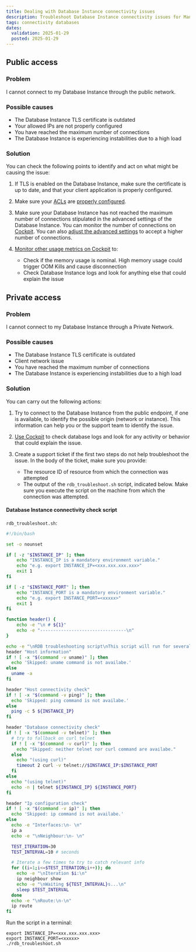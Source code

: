 ```yaml
---
title: Dealing with Database Instance connectivity issues
description: Troubleshoot Database Instance connectivity issues for Managed Databases for MySQL and PostgreSQL.
tags: connectivity databases
dates:
  validation: 2025-01-29
  posted: 2025-01-29
---
```


## Public access

### Problem

I cannot connect to my Database Instance through the public network.

### Possible causes

- The Database Instance TLS certificate is outdated
- Your allowed IPs are not properly configured
- You have reached the maximum number of connections
- The Database Instance is experiencing instabilities due to a high load

### Solution

You can check the following points to identify and act on what might be causing the issue:

1. If TLS is enabled on the Database Instance, make sure the certificate is up to date, and that your client application is properly configured.
2. Make sure your [ACLs](/managed-databases-for-postgresql-and-mysql/concepts/#allowed-ips) are [properly configured](/managed-databases-for-postgresql-and-mysql/how-to/manage-allowed-ip-addresses).
3. Make sure your Database Instance has not reached the maximum number of connections stipulated in the advanced settings of the Database Instance. You can monitor the number of connections on [Cockpit](/managed-databases-for-postgresql-and-mysql/how-to/monitor-databases-cockpit). You can also [adjust the advanced settings](/managed-databases-for-postgresql-and-mysql/how-to/configure-advanced-settings) to accept a higher number of connections.
4. [Monitor other usage metrics on Cockpit](/managed-databases-for-postgresql-and-mysql/how-to/monitor-databases-cockpit) to:

    - Check if the memory usage is nominal. High memory usage could trigger OOM Kills and cause disconnection
    - Check Database Instance logs and look for anything else that could explain the issue

## Private access

### Problem

I cannot connect to my Database Instance through a Private Network.

### Possible causes

- The Database Instance TLS certificate is outdated
- Client network issue
- You have reached the maximum number of connections
- The Database Instance is experiencing instabilities due to a high load

### Solution

You can carry out the following actions:

1. Try to connect to the Database Instance from the public endpoint, if one is available, to identify the possible origin (network or instance). This information can help you or the support team to identify the issue.
2. [Use Cockpit](/managed-databases-for-postgresql-and-mysql/how-to/monitor-databases-cockpit) to check database logs and look for any activity or behavior that could explain the issue.
3. Create a support ticket if the first two steps do not help troubleshoot the issue. In the body of the ticket, make sure you provide:

    - The resource ID of resource from which the connection was attempted
    - The output of the `rdb_troubleshoot.sh` script, indicated below. Make sure you execute the script on the machine from which the connection was attempted.

#### Database Instance connectivity check script

`rdb_troubleshoot.sh`:

```sh
#!/bin/bash

set -o nounset

if [ -z "$INSTANCE_IP" ]; then
    echo "INSTANCE_IP is a mandatory environment variable."
    echo "e.g. export INSTANCE_IP=<xxx.xxx.xxx.xxx>"
    exit 1
fi

if [ -z "$INSTANCE_PORT" ]; then
    echo "INSTANCE_PORT is a mandatory environment variable."
    echo "e.g. export INSTANCE_PORT=<xxxxx>"
    exit 1
fi

function header() {
    echo -e "\n # ${1}"
    echo -e "---------------------------------\n"
}

echo -e "\nRDB troubleshooting script\nThis script will run for several minutes to get enough information."
header "Host information"
if ! [ -x "$(command -v uname)" ]; then
  echo 'Skipped: uname command is not availabe.'
else
  uname -a
fi

header "Host connectivity check"
if ! [ -x "$(command -v ping)" ]; then
  echo 'Skipped: ping command is not availabe.'
else
  ping -c 5 ${INSTANCE_IP}
fi

header "Database connectivity check"
if ! [ -x "$(command -v telnet)" ]; then
  # try to fallback on curl telnet
  if ! [ -x "$(command -v curl)" ]; then
    echo "Skipped: neither telnet nor curl command are availabe."
  else
    echo "(using curl)"
    timeout 2 curl -v telnet://$INSTANCE_IP:$INSTANCE_PORT
  fi
else
  echo "(using telnet)"
  echo -n | telnet ${INSTANCE_IP} ${INSTANCE_PORT}
fi

header "Ip configuration check"
if ! [ -x "$(command -v ip)" ]; then
  echo 'Skipped: ip command is not availabe.'
else
  echo -e "Interfaces:\n- \n"
  ip a
  echo -e "\nNeighbour:\n- \n"

  TEST_ITERATION=30
  TEST_INTERVAL=10 # seconds

  # Iterate a few times to try to catch relevant info
  for ((i=1;i<=$TEST_ITERATION;i++)); do
    echo -e "\nIteration $i:\n"
    ip neighbour show
    echo -e "\nWaiting ${TEST_INTERVAL}s...\n"
    sleep $TEST_INTERVAL
  done
  echo -e "\nRoute:\n-\n"
  ip route
fi
```
Run the script in a terminal:

```
export INSTANCE_IP=<xxx.xxx.xxx.xxx>
export INSTANCE_PORT=<xxxxx>
./rdb_troubleshoot.sh
```
